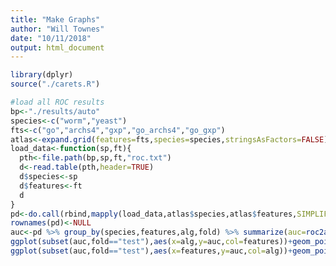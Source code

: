 ```yaml
---
title: "Make Graphs"
author: "Will Townes"
date: "10/11/2018"
output: html_document
---
```


```r
library(dplyr)
source("./carets.R")

#load all ROC results
bp<-"./results/auto"
species<-c("worm","yeast")
fts<-c("go","archs4","gxp","go_archs4","go_gxp")
atlas<-expand.grid(features=fts,species=species,stringsAsFactors=FALSE)
load_data<-function(sp,ft){
  pth<-file.path(bp,sp,ft,"roc.txt")
  d<-read.table(pth,header=TRUE)
  d$species<-sp
  d$features<-ft
  d
}
pd<-do.call(rbind,mapply(load_data,atlas$species,atlas$features,SIMPLIFY=FALSE))
rownames(pd)<-NULL
auc<-pd %>% group_by(species,features,alg,fold) %>% summarize(auc=roc2auc(fpr,tpr))
ggplot(subset(auc,fold=="test"),aes(x=alg,y=auc,col=features))+geom_point(size=4)+facet_wrap(~species)+theme_bw()
ggplot(subset(auc,fold=="test"),aes(x=features,y=auc,col=alg))+geom_point(size=4)+facet_wrap(~species)+theme_bw()
```
